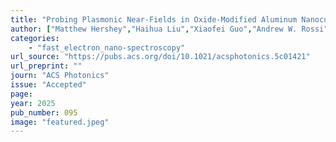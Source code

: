 ```yaml
---
title: "Probing Plasmonic Near-Fields in Oxide-Modified Aluminum Nanocubes Using Photon-Induced Near-Field Electron Microscopy"
author: ["Matthew Hershey","Haihua Liu","Xiaofei Guo","Andrew W. Rossi","Marc R. Bourgeois","Benjamin D. Clark","Thomas E. Gage","Ilke Arslan","David J. Masiello","Dayne F. Swearer"]
categories: 
    - "fast_electron_nano-spectroscopy"
url_source: "https://pubs.acs.org/doi/10.1021/acsphotonics.5c01421"
url_preprint: ""
journ: "ACS Photonics"
issue: "Accepted"
page: 
year: 2025
pub_number: 095
image: "featured.jpeg"
---
```

